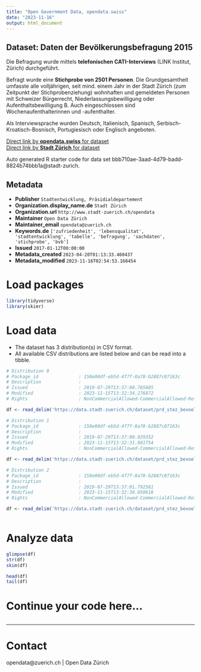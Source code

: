 ```yaml
---
title: "Open Government Data, opendata.swiss"
date: "2023-11-16"
output: html_document
---
```


## Dataset: Daten der Bevölkerungsbefragung 2015

Die Befragung wurde mittels **telefonischen CATI-Interviews** (LINK Institut, Zürich) durchgeführt. 

Befragt wurde eine **Stichprobe von 2501 Personen**. Die Grundgesamtheit umfasste alle volljährigen, seit  mind. einem Jahr in der Stadt Zürich (zum Zeitpunkt der Stichprobenziehung) wohnhaften und gemeldeten Personen mit Schweizer Bürgerrecht, Niederlassungsbewilligung oder Aufenthaltsbewilligung B. Auch eingeschlossen sind Wochenaufenthalterinnen und -aufenthalter. 

Als Interviewsprache wurden Deutsch, Italienisch, Spanisch, Serbisch-Kroatisch-Bosnisch, Portugiesisch oder Englisch angeboten.


[Direct link by **opendata.swiss** for dataset](https://opendata.swiss/de/dataset/daten-der-bevolkerungsbefragung-20152)<br>
[Direct link by **Stadt Zürich** for dataset](https://data.stadt-zuerich.ch/dataset/prd_stez_bevoelkerungsbefragung)

Auto generated R starter code for data set bbb710ae-3aad-4d79-badd-8824b74bbb1a@stadt-zurich.

## Metadata

- **Publisher** `Stadtentwicklung, Präsidialdepartement`
- **Organization.display_name.de** `Stadt Zürich`
- **Organization.url** `http://www.stadt-zuerich.ch/opendata`
- **Maintainer** `Open Data Zürich`
- **Maintainer_email** `opendata@zuerich.ch`
- **Keywords.de** `['zufriedenheit', 'lebensqualitat', 'stadtentwicklung', 'tabelle', 'befragung', 'sachdaten', 'stichprobe', 'bvb']`
- **Issued** `2017-01-12T00:00:00`
- **Metadata_created** `2023-04-20T01:13:33.460437`
- **Metadata_modified** `2023-11-16T02:54:53.168454`


# Load packages

```r

library(tidyverse)
library(skimr)

```

# Load data

-   The dataset has 3 distribution(s) in CSV format.
-   All available CSV distributions are listed below and can be read into a tibble.

```r

# Distribution 0
# Package_id               : 158e00df-eb5d-4f7f-8a78-b2887c07163c
# Description              : 
# Issued                   : 2019-07-29T13:37:00.785885
# Modified                 : 2023-11-15T13:32:34.276872
# Rights                   : NonCommercialAllowed-CommercialAllowed-ReferenceNotRequired

df <- read_delim('https://data.stadt-zuerich.ch/dataset/prd_stez_bevoelkerungsbefragung/download/interviewfragen_bvb_2015_stadtentwicklung_zuerich.csv')

# Distribution 1
# Package_id               : 158e00df-eb5d-4f7f-8a78-b2887c07163c
# Description              : 
# Issued                   : 2019-07-29T13:37:00.029352
# Modified                 : 2023-11-15T13:32:31.881754
# Rights                   : NonCommercialAllowed-CommercialAllowed-ReferenceNotRequired

df <- read_delim('https://data.stadt-zuerich.ch/dataset/prd_stez_bevoelkerungsbefragung/download/bevoelkerungsbefragung_2015_stadtentwicklung_zuerich.csv')

# Distribution 2
# Package_id               : 158e00df-eb5d-4f7f-8a78-b2887c07163c
# Description              : 
# Issued                   : 2019-07-29T13:37:01.792581
# Modified                 : 2023-11-15T13:32:30.050618
# Rights                   : NonCommercialAllowed-CommercialAllowed-ReferenceNotRequired

df <- read_delim('https://data.stadt-zuerich.ch/dataset/prd_stez_bevoelkerungsbefragung/download/attributbeschreibung_bvb_2015_stadtentwicklung_zuerich.csv')



```

# Analyze data

```r

glimpse(df)
str(df)
skim(df)

head(df)
tail(df)

```

# Continue your code here...

```r

```

------------------------------------------------------------------------

# Contact

opendata@zuerich.ch | Open Data Zürich
